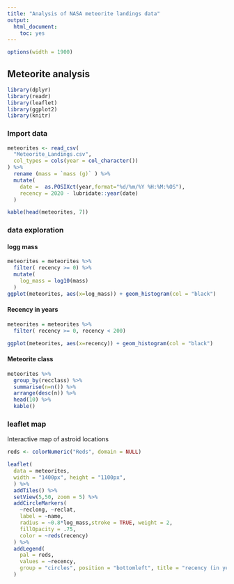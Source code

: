 ```yaml
---
title: "Analysis of NASA meteorite landings data"
output:
  html_document: 
    toc: yes
---
```





```r
options(width = 1900)
```

## Meteorite analysis

```r
library(dplyr)
library(readr)
library(leaflet)
library(ggplot2)
library(knitr)
```

### Import data

```r
meteorites <- read_csv(
  "Meteorite_Landings.csv", 
  col_types = cols(year = col_character())
) %>% 
  rename (mass = `mass (g)` ) %>% 
  mutate( 
    date =  as.POSIXct(year,format="%d/%m/%Y %H:%M:%OS"), 
    recency = 2020 - lubridate::year(date)
  )

kable(head(meteorites, 7))
```

### data exploration {.tabset .tabset-fade}

#### logg mass

```r
meteorites = meteorites %>% 
  filter( recency >= 0) %>% 
  mutate(
    log_mass = log10(mass)
  )
ggplot(meteorites, aes(x=log_mass)) + geom_histogram(col = "black")
```

#### Recency in years

```r
meteorites = meteorites %>% 
  filter( recency >= 0, recency < 200)

ggplot(meteorites, aes(x=recency)) + geom_histogram(col = "black")
```

#### Meteorite class

```r
meteorites %>% 
  group_by(recclass) %>%
  summarise(n=n()) %>%
  arrange(desc(n)) %>% 
  head(10) %>% 
  kable()
```


### leaflet map


Interactive map of astroid locations

```r
reds <- colorNumeric("Reds", domain = NULL)

leaflet(
  data = meteorites, 
  width = "1400px", height = "1100px",
  ) %>% 
  addTiles() %>%
  setView(5,50, zoom = 5) %>% 
  addCircleMarkers(
    ~reclong, ~reclat,
    label = ~name, 
    radius = ~0.8*log_mass,stroke = TRUE, weight = 2,
    fillOpacity = .75,
    color = ~reds(recency)
  ) %>% 
  addLegend(
    pal = reds,
    values = ~recency, 
    group = "circles", position = "bottomleft", title = "recency (in years)"
  ) 
```

